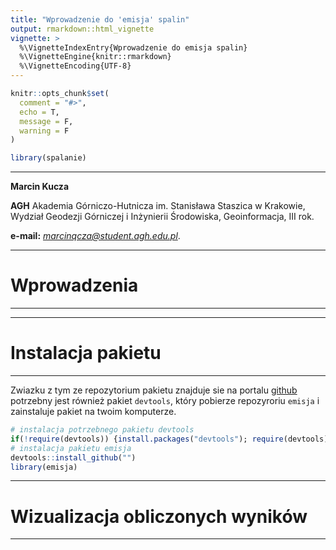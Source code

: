 ```yaml
---
title: "Wprowadzenie do 'emisja' spalin"
output: rmarkdown::html_vignette
vignette: >
  %\VignetteIndexEntry{Wprowadzenie do emisja spalin}
  %\VignetteEngine{knitr::rmarkdown}
  %\VignetteEncoding{UTF-8}
---
```


```r
knitr::opts_chunk$set(
  comment = "#>", 
  echo = T, 
  message = F, 
  warning = F
)
```

```r
library(spalanie)
```

***

**Marcin Kucza**

**AGH** Akademia Górniczo-Hutnicza im. Stanisława Staszica w Krakowie, Wydział Geodezji Górniczej i Inżynierii Środowiska, Geoinformacja, III rok.

**e-mail:** *[marcinqcza@student.agh.edu.pl](marcinqcza@student.agh.edu.pl)*.

***
# Wprowadzenia
***





***
# Instalacja pakietu
***

Zwiazku z tym ze repozytorium pakietu znajduje sie na portalu [github](https://github.com/) potrzebny jest również pakiet `devtools`, który pobierze repozyroriu `emisja` i zainstaluje pakiet na twoim komputerze.

```r
# instalacja potrzebnego pakietu devtools
if(!require(devtools)) {install.packages("devtools"); require(devtools)}
# instalacja pakietu emisja
devtools::install_github("")
library(emisja)
```

***
# Wizualizacja obliczonych wyników
***
